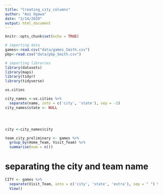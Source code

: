 ```yaml
---
title: "Creating_city_columns"
author: "Aoi Ogawa"
date: "2/14/2020"
output: html_document
---
```


```r
knitr::opts_chunk$set(echo = TRUE)
```

```r
# importing data
games<-read.csv("data/games_Smith.csv")
pbp<-read.csv("data/pbp_Smith.csv")
```


```r
# importing libraries
library(datasets)
library(maps)
library(tidyr)
library(tidyverse)
```

```r
us.cities
```

```r
city_names <-us.cities %>% 
  separate(name, into = c('city', 'state'), sep = -2)
city_names$state <- NULL




city <-city_names$city
```



```r
team_city_preliminary <- games %>%
  group_by(Home_Team, Visit_Team) %>%
  summarise(num = n())
```

# separating the city and team name

```r
CITY <- games %>% 
  separate(Visit_Team, into = c('city', 'state', 'extra'), sep = " ") %>% 
  View()
```


